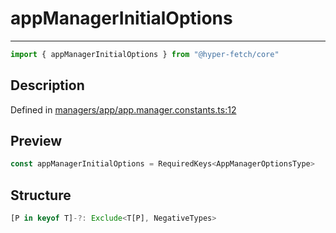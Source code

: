 

# appManagerInitialOptions

<div class="api-docs__separator" data-reactroot="">

---

</div><div class="api-docs__import" data-reactroot="">

```ts
import { appManagerInitialOptions } from "@hyper-fetch/core"
```

</div><div class="api-docs__section">

## Description

</div><div class="api-docs__description"><span class="api-docs__do-not-parse">



</span></div><p class="api-docs__definition">

Defined in [managers/app/app.manager.constants.ts:12](https://github.com/BetterTyped/hyper-fetch/blob/993719ed/packages/core/src/managers/app/app.manager.constants.ts#L12)

</p><div class="api-docs__section">

## Preview

</div><div class="api-docs__preview var">

```ts
const appManagerInitialOptions = RequiredKeys<AppManagerOptionsType>
```

</div><div class="api-docs__section">

## Structure

</div><div class="api-docs__returns">

```ts
[P in keyof T]-?: Exclude<T[P], NegativeTypes>
```

</div>